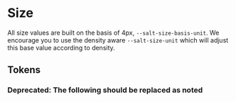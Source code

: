
<Meta title="Theme/Foundations/Size" />

# Size

All size values are built on the basis of 4px, `--salt-size-basis-unit`. We encourage you to use the density aware `--salt-size-unit` which will adjust this base value according to density.

## Tokens

<DocGrid>
  <SpacingBlock spacingVar="--salt-size-accent" />
  <SpacingBlock spacingVar="--salt-size-adornment-gap" />
  <SpacingBlock spacingVar="--salt-size-basis-unit" />
  <SpacingBlock spacingVar="--salt-size-border" />
  <SpacingBlock spacingVar="--salt-size-container-spacing" />
  <SpacingBlock spacingVar="--salt-size-sharktooth-height" />
  <SpacingBlock spacingVar="--salt-size-sharktooth-width" />
  <SpacingBlock spacingVar="--salt-size-unit" />
  <SpacingBlock spacingVar="--salt-size-compact" />
  <SpacingBlock spacingVar="--salt-size-base" />
  <SpacingBlock spacingVar="--salt-size-selectable" />
  <SpacingBlock spacingVar="--salt-size-separator-height" />
  <SpacingBlock spacingVar="--salt-size-separator-strokeWidth" />
  <SpacingBlock spacingVar="--salt-size-stackable" />
</DocGrid>

### **Deprecated:** The following should be replaced as noted

<DocGrid withNotes>
  <SpacingBlock
    spacingVar="--salt-size-adornmentGap"
    replacementToken="--salt-size-adornment-gap"
  />
  <SpacingBlock
    spacingVar="--salt-size-brandBar"
    replacementToken="--salt-size-accent"
  />
  <SpacingBlock
    spacingVar="--salt-size-detail"
    replacementToken="--salt-size-compact"
  />
  <SpacingBlock
    spacingVar="--salt-size-selection"
    replacementToken="--salt-size-selectable"
  />
  <SpacingBlock
    spacingVar="--salt-size-divider-height"
    replacementToken="--salt-size-separator-height"
  />
  <SpacingBlock
    spacingVar="--salt-size-divider-strokeWidth"
    replacementToken="--salt-size-separator-strokeWidth"
  />
</DocGrid>
